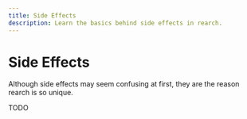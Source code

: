 ```yaml
---
title: Side Effects
description: Learn the basics behind side effects in rearch.
---
```


# Side Effects
Although side effects may seem confusing at first, they are the reason rearch is so unique.

TODO
